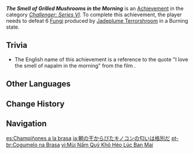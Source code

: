 {{Achievement Infobox
|id           = 82136
|order id     = 2136
|category     = Challenger: Series VI
|description  = In a single challenge, defeat 6 [[Fungi]] produced by [[Jadeplume Terrorshroom]] in a Burning state.
|requirements = 
|primogems    = 5
|tracking     = 
|topic        = Jadeplume Terrorshroom
|hidden       = 
}}
'''''The Smell of Grilled Mushrooms in the Morning''''' is an [[Achievement]] in the category ''[[Challenger: Series VI]]''. To complete this achievement, the player needs to defeat 6 [[Fungi]] produced by [[Jadeplume Terrorshroom]] in a Burning state.
<!--
==Gameplay Notes==-->

==Trivia==
* The English name of this achievement is a reference to the quote "I love the smell of napalm in the morning" from the film ''{{w|Apocalypse Now}}''.

<!--==Video Guides==
{{EVT
|video1   = 
|caption1 = 
}}
-->
==Other Languages==
{{Other Languages
|en      = The Smell of Grilled Mushrooms in the Morning
|zhs     = 清晨的焦枯蕈兽的气味
|zhs_rm  = Qīngchén de Jiāokū Xùnshòu de Qìwèi
|zht     = 清晨的焦枯蕈獸的氣味
|zht_rm  = Qīngchén de Jiāokū Xùnshòu de Qìwèi
|zh_tl   = The Smell of Scorched {{Lex|Fungi|zh}} in the Morning
|ja      = 朝の干からびたキノコンの匂いは格別だ
|ja_rm   = Asa no Hikarabita Kinokon no Nioi wa Kakubetsu da
|ja_tl   = The Smell of Dried {{Lex|Fungi|ja}} in the Morning is Exceptional
|ko      = 새벽의 마른 버섯몬 냄새
|ko_rm   = Saebyeok-ui Mareun Beoseotmon Naemsae
|ko_tl   = The Smell of Dried {{Lex|Fungi|ko}} in the Dawn
|es      = Champiñones a la brasa
|es_tl   = Grilled Mushrooms
|fr      = L'odeur des champignons grillés le matin...
|fr_tl   = The Smell of Grilled Mushrooms in the Morning...
|ru      = Запах жареных плесенников поутру
|ru_tl   = The Smell of Grilled {{Lex|Fungi|ru}} in the Morning
|th      = กลิ่นเห็ดไหม้ในยามเช้า
|th_rm   = 
|th_tl   = 
|vi      = Mùi Nấm Quỷ Khô Héo Lúc Ban Mai
|vi_tl   = 
|de      = Der Geruch der verdorrten Pilzbestien am Morgen
|de_tl   = The Smell of Withered {{Lex|Fungus|de}} in the Morning
|id      = Bau Jamur Panggang di Pagi Hari
|id_tl   = The Smell of Grilled Fungi in the Morning
|pt      = Cogumelo na Brasa
|pt_tl   = 
|tr      = Havada Izgara Mantar Kokusu Var
|tr_tl   = The Smell of Grilled Mushroom is in the Air
|it      = L'odore dei funghi grigliati di prima mattina
|it_tl   = 
}}

==Change History==
{{Change History|3.1}}
<!--
==References==
{{Reflist}}
-->
==Navigation==
{{Achievement Navbox}}

[[es:Champiñones a la brasa]]
[[ja:朝の干からびたキノコンの匂いは格別だ]]
[[pt-br:Cogumelo na Brasa]]
[[vi:Mùi Nấm Quỷ Khô Héo Lúc Ban Mai]]